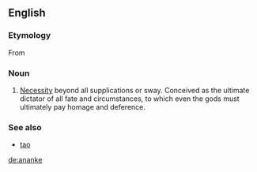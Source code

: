 {{also|Ananke}}
==English==

===Etymology===
From {{etyl|grc|en}} {{term|ἀνάγκη||lang=grc|tr=anankē|necessity|sc=Grek}}

===Noun===
{{en-noun|-}}

# [[necessity|Necessity]] beyond all supplications or sway. Conceived as the ultimate dictator of all fate and circumstances, to which even the gods must ultimately pay homage and deference.

===See also===
* [[tao]]

[[de:ananke]]